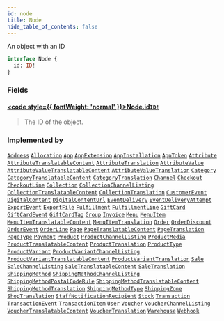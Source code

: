 ```yaml
---
id: node
title: Node
hide_table_of_contents: false
---
```








An object with an ID

```graphql
interface Node {
  id: ID!
}
```


### Fields

#### [<code style={{ fontWeight: 'normal' }}>Node.<b>id</b></code>](#)<Bullet />[`ID!`](../../../developer/api-reference/scalars/id) <Badge class="secondary" text="non-null"/> <Badge class="secondary" text="scalar"/>
> The ID of the object.
> 



### Implemented by

[`Address`](../../../developer/api-reference/objects/address)  <Badge class="secondary" text="object"/><Bullet />[`Allocation`](../../../developer/api-reference/objects/allocation)  <Badge class="secondary" text="object"/><Bullet />[`App`](../../../developer/api-reference/objects/app)  <Badge class="secondary" text="object"/><Bullet />[`AppExtension`](../../../developer/api-reference/objects/app-extension)  <Badge class="secondary" text="object"/><Bullet />[`AppInstallation`](../../../developer/api-reference/objects/app-installation)  <Badge class="secondary" text="object"/><Bullet />[`AppToken`](../../../developer/api-reference/objects/app-token)  <Badge class="secondary" text="object"/><Bullet />[`Attribute`](../../../developer/api-reference/objects/attribute)  <Badge class="secondary" text="object"/><Bullet />[`AttributeTranslatableContent`](../../../developer/api-reference/objects/attribute-translatable-content)  <Badge class="secondary" text="object"/><Bullet />[`AttributeTranslation`](../../../developer/api-reference/objects/attribute-translation)  <Badge class="secondary" text="object"/><Bullet />[`AttributeValue`](../../../developer/api-reference/objects/attribute-value)  <Badge class="secondary" text="object"/><Bullet />[`AttributeValueTranslatableContent`](../../../developer/api-reference/objects/attribute-value-translatable-content)  <Badge class="secondary" text="object"/><Bullet />[`AttributeValueTranslation`](../../../developer/api-reference/objects/attribute-value-translation)  <Badge class="secondary" text="object"/><Bullet />[`Category`](../../../developer/api-reference/objects/category)  <Badge class="secondary" text="object"/><Bullet />[`CategoryTranslatableContent`](../../../developer/api-reference/objects/category-translatable-content)  <Badge class="secondary" text="object"/><Bullet />[`CategoryTranslation`](../../../developer/api-reference/objects/category-translation)  <Badge class="secondary" text="object"/><Bullet />[`Channel`](../../../developer/api-reference/objects/channel)  <Badge class="secondary" text="object"/><Bullet />[`Checkout`](../../../developer/api-reference/objects/checkout)  <Badge class="secondary" text="object"/><Bullet />[`CheckoutLine`](../../../developer/api-reference/objects/checkout-line)  <Badge class="secondary" text="object"/><Bullet />[`Collection`](../../../developer/api-reference/objects/collection)  <Badge class="secondary" text="object"/><Bullet />[`CollectionChannelListing`](../../../developer/api-reference/objects/collection-channel-listing)  <Badge class="secondary" text="object"/><Bullet />[`CollectionTranslatableContent`](../../../developer/api-reference/objects/collection-translatable-content)  <Badge class="secondary" text="object"/><Bullet />[`CollectionTranslation`](../../../developer/api-reference/objects/collection-translation)  <Badge class="secondary" text="object"/><Bullet />[`CustomerEvent`](../../../developer/api-reference/objects/customer-event)  <Badge class="secondary" text="object"/><Bullet />[`DigitalContent`](../../../developer/api-reference/objects/digital-content)  <Badge class="secondary" text="object"/><Bullet />[`DigitalContentUrl`](../../../developer/api-reference/objects/digital-content-url)  <Badge class="secondary" text="object"/><Bullet />[`EventDelivery`](../../../developer/api-reference/objects/event-delivery)  <Badge class="secondary" text="object"/><Bullet />[`EventDeliveryAttempt`](../../../developer/api-reference/objects/event-delivery-attempt)  <Badge class="secondary" text="object"/><Bullet />[`ExportEvent`](../../../developer/api-reference/objects/export-event)  <Badge class="secondary" text="object"/><Bullet />[`ExportFile`](../../../developer/api-reference/objects/export-file)  <Badge class="secondary" text="object"/><Bullet />[`Fulfillment`](../../../developer/api-reference/objects/fulfillment)  <Badge class="secondary" text="object"/><Bullet />[`FulfillmentLine`](../../../developer/api-reference/objects/fulfillment-line)  <Badge class="secondary" text="object"/><Bullet />[`GiftCard`](../../../developer/api-reference/objects/gift-card)  <Badge class="secondary" text="object"/><Bullet />[`GiftCardEvent`](../../../developer/api-reference/objects/gift-card-event)  <Badge class="secondary" text="object"/><Bullet />[`GiftCardTag`](../../../developer/api-reference/objects/gift-card-tag)  <Badge class="secondary" text="object"/><Bullet />[`Group`](../../../developer/api-reference/objects/group)  <Badge class="secondary" text="object"/><Bullet />[`Invoice`](../../../developer/api-reference/objects/invoice)  <Badge class="secondary" text="object"/><Bullet />[`Menu`](../../../developer/api-reference/objects/menu)  <Badge class="secondary" text="object"/><Bullet />[`MenuItem`](../../../developer/api-reference/objects/menu-item)  <Badge class="secondary" text="object"/><Bullet />[`MenuItemTranslatableContent`](../../../developer/api-reference/objects/menu-item-translatable-content)  <Badge class="secondary" text="object"/><Bullet />[`MenuItemTranslation`](../../../developer/api-reference/objects/menu-item-translation)  <Badge class="secondary" text="object"/><Bullet />[`Order`](../../../developer/api-reference/objects/order)  <Badge class="secondary" text="object"/><Bullet />[`OrderDiscount`](../../../developer/api-reference/objects/order-discount)  <Badge class="secondary" text="object"/><Bullet />[`OrderEvent`](../../../developer/api-reference/objects/order-event)  <Badge class="secondary" text="object"/><Bullet />[`OrderLine`](../../../developer/api-reference/objects/order-line)  <Badge class="secondary" text="object"/><Bullet />[`Page`](../../../developer/api-reference/objects/page)  <Badge class="secondary" text="object"/><Bullet />[`PageTranslatableContent`](../../../developer/api-reference/objects/page-translatable-content)  <Badge class="secondary" text="object"/><Bullet />[`PageTranslation`](../../../developer/api-reference/objects/page-translation)  <Badge class="secondary" text="object"/><Bullet />[`PageType`](../../../developer/api-reference/objects/page-type)  <Badge class="secondary" text="object"/><Bullet />[`Payment`](../../../developer/api-reference/objects/payment)  <Badge class="secondary" text="object"/><Bullet />[`Product`](../../../developer/api-reference/objects/product)  <Badge class="secondary" text="object"/><Bullet />[`ProductChannelListing`](../../../developer/api-reference/objects/product-channel-listing)  <Badge class="secondary" text="object"/><Bullet />[`ProductMedia`](../../../developer/api-reference/objects/product-media)  <Badge class="secondary" text="object"/><Bullet />[`ProductTranslatableContent`](../../../developer/api-reference/objects/product-translatable-content)  <Badge class="secondary" text="object"/><Bullet />[`ProductTranslation`](../../../developer/api-reference/objects/product-translation)  <Badge class="secondary" text="object"/><Bullet />[`ProductType`](../../../developer/api-reference/objects/product-type)  <Badge class="secondary" text="object"/><Bullet />[`ProductVariant`](../../../developer/api-reference/objects/product-variant)  <Badge class="secondary" text="object"/><Bullet />[`ProductVariantChannelListing`](../../../developer/api-reference/objects/product-variant-channel-listing)  <Badge class="secondary" text="object"/><Bullet />[`ProductVariantTranslatableContent`](../../../developer/api-reference/objects/product-variant-translatable-content)  <Badge class="secondary" text="object"/><Bullet />[`ProductVariantTranslation`](../../../developer/api-reference/objects/product-variant-translation)  <Badge class="secondary" text="object"/><Bullet />[`Sale`](../../../developer/api-reference/objects/sale)  <Badge class="secondary" text="object"/><Bullet />[`SaleChannelListing`](../../../developer/api-reference/objects/sale-channel-listing)  <Badge class="secondary" text="object"/><Bullet />[`SaleTranslatableContent`](../../../developer/api-reference/objects/sale-translatable-content)  <Badge class="secondary" text="object"/><Bullet />[`SaleTranslation`](../../../developer/api-reference/objects/sale-translation)  <Badge class="secondary" text="object"/><Bullet />[`ShippingMethod`](../../../developer/api-reference/objects/shipping-method)  <Badge class="secondary" text="object"/><Bullet />[`ShippingMethodChannelListing`](../../../developer/api-reference/objects/shipping-method-channel-listing)  <Badge class="secondary" text="object"/><Bullet />[`ShippingMethodPostalCodeRule`](../../../developer/api-reference/objects/shipping-method-postal-code-rule)  <Badge class="secondary" text="object"/><Bullet />[`ShippingMethodTranslatableContent`](../../../developer/api-reference/objects/shipping-method-translatable-content)  <Badge class="secondary" text="object"/><Bullet />[`ShippingMethodTranslation`](../../../developer/api-reference/objects/shipping-method-translation)  <Badge class="secondary" text="object"/><Bullet />[`ShippingMethodType`](../../../developer/api-reference/objects/shipping-method-type)  <Badge class="secondary" text="object"/><Bullet />[`ShippingZone`](../../../developer/api-reference/objects/shipping-zone)  <Badge class="secondary" text="object"/><Bullet />[`ShopTranslation`](../../../developer/api-reference/objects/shop-translation)  <Badge class="secondary" text="object"/><Bullet />[`StaffNotificationRecipient`](../../../developer/api-reference/objects/staff-notification-recipient)  <Badge class="secondary" text="object"/><Bullet />[`Stock`](../../../developer/api-reference/objects/stock)  <Badge class="secondary" text="object"/><Bullet />[`Transaction`](../../../developer/api-reference/objects/transaction)  <Badge class="secondary" text="object"/><Bullet />[`TransactionEvent`](../../../developer/api-reference/objects/transaction-event)  <Badge class="secondary" text="object"/><Bullet />[`TransactionItem`](../../../developer/api-reference/objects/transaction-item)  <Badge class="secondary" text="object"/><Bullet />[`User`](../../../developer/api-reference/objects/user)  <Badge class="secondary" text="object"/><Bullet />[`Voucher`](../../../developer/api-reference/objects/voucher)  <Badge class="secondary" text="object"/><Bullet />[`VoucherChannelListing`](../../../developer/api-reference/objects/voucher-channel-listing)  <Badge class="secondary" text="object"/><Bullet />[`VoucherTranslatableContent`](../../../developer/api-reference/objects/voucher-translatable-content)  <Badge class="secondary" text="object"/><Bullet />[`VoucherTranslation`](../../../developer/api-reference/objects/voucher-translation)  <Badge class="secondary" text="object"/><Bullet />[`Warehouse`](../../../developer/api-reference/objects/warehouse)  <Badge class="secondary" text="object"/><Bullet />[`Webhook`](../../../developer/api-reference/objects/webhook)  <Badge class="secondary" text="object"/>




